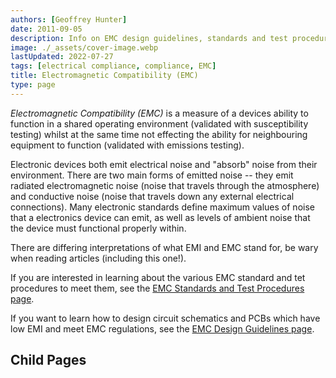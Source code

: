 ```yaml
---
authors: [Geoffrey Hunter]
date: 2011-09-05
description: Info on EMC design guidelines, standards and test procedures.
image: ./_assets/cover-image.webp
lastUpdated: 2022-07-27
tags: [electrical compliance, compliance, EMC]
title: Electromagnetic Compatibility (EMC)
type: page
---
```


_Electromagnetic Compatibility (EMC)_ is a measure of a devices ability to function in a shared operating environment (validated with susceptibility testing) whilst at the same time not effecting the ability for neighbouring equipment to function (validated with emissions testing).

Electronic devices both emit electrical noise and "absorb" noise from their environment. There are two main forms of emitted noise -- they emit radiated electromagnetic noise (noise that travels through the atmosphere) and conductive noise (noise that travels down any external electrical connections). Many electronic standards define maximum values of noise that a electronics device can emit, as well as levels of ambient noise that the device must functional properly within.

<Aside type="note">
There are differing interpretations of what EMI and EMC stand for, be wary when reading articles (including this one!).
</Aside>

If you are interested in learning about the various EMC standard and tet procedures to meet them, see the [EMC Standards and Test Procedures page](emc-standards-and-test-procedures/).

If you want to learn how to design circuit schematics and PCBs which have low EMI and meet EMC regulations, see the [EMC Design Guidelines page](emc-design-guidelines/).

## Child Pages

<ChildPages />
